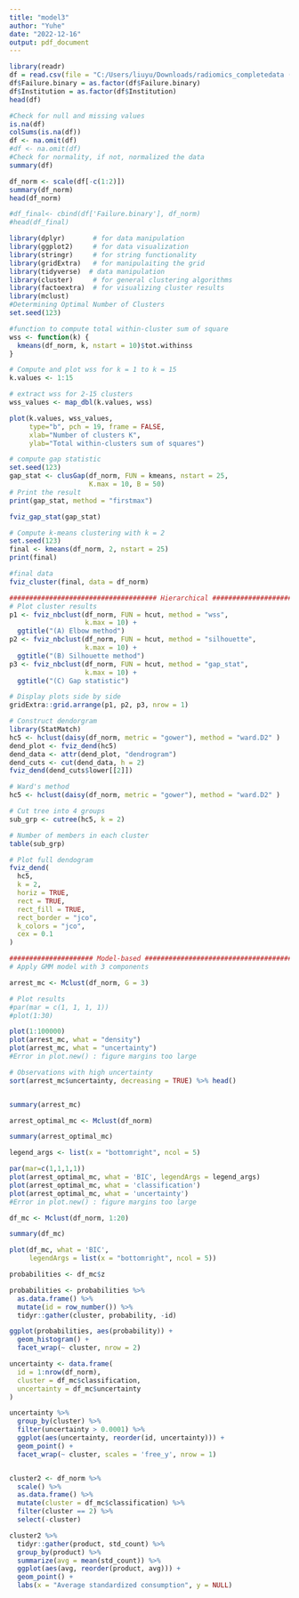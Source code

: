 ---
title: "model3"
author: "Yuhe"
date: "2022-12-16"
output: pdf_document
---

```{r}
library(readr)
df = read.csv(file = "C:/Users/liuyu/Downloads/radiomics_completedata (2).csv")
df$Failure.binary = as.factor(df$Failure.binary)
df$Institution = as.factor(df$Institution)
head(df)

#Check for null and missing values 
is.na(df)
colSums(is.na(df))
df <- na.omit(df)
#df <- na.omit(df)
#Check for normality, if not, normalized the data 
summary(df)

df_norm <- scale(df[-c(1:2)])
summary(df_norm)
head(df_norm)

#df_final<- cbind(df['Failure.binary'], df_norm)
#head(df_final)
```


```{r}
library(dplyr)       # for data manipulation
library(ggplot2)     # for data visualization
library(stringr)     # for string functionality
library(gridExtra)   # for manipulaiting the grid
library(tidyverse)  # data manipulation
library(cluster)     # for general clustering algorithms
library(factoextra)  # for visualizing cluster results
library(mclust)
#Determining Optimal Number of Clusters
set.seed(123)

#function to compute total within-cluster sum of square 
wss <- function(k) {
  kmeans(df_norm, k, nstart = 10)$tot.withinss
}

# Compute and plot wss for k = 1 to k = 15
k.values <- 1:15

# extract wss for 2-15 clusters
wss_values <- map_dbl(k.values, wss)

plot(k.values, wss_values,
     type="b", pch = 19, frame = FALSE, 
     xlab="Number of clusters K",
     ylab="Total within-clusters sum of squares")

# compute gap statistic
set.seed(123)
gap_stat <- clusGap(df_norm, FUN = kmeans, nstart = 25,
                    K.max = 10, B = 50)
# Print the result
print(gap_stat, method = "firstmax")

fviz_gap_stat(gap_stat)

# Compute k-means clustering with k = 2
set.seed(123)
final <- kmeans(df_norm, 2, nstart = 25)
print(final)

#final data
fviz_cluster(final, data = df_norm)
```

```{r}

##################################### Hierarchical ###########################
# Plot cluster results
p1 <- fviz_nbclust(df_norm, FUN = hcut, method = "wss", 
                   k.max = 10) +
  ggtitle("(A) Elbow method")
p2 <- fviz_nbclust(df_norm, FUN = hcut, method = "silhouette", 
                   k.max = 10) +
  ggtitle("(B) Silhouette method")
p3 <- fviz_nbclust(df_norm, FUN = hcut, method = "gap_stat", 
                   k.max = 10) +
  ggtitle("(C) Gap statistic")

# Display plots side by side
gridExtra::grid.arrange(p1, p2, p3, nrow = 1)
```
  
```{r}
# Construct dendorgram
library(StatMatch)
hc5 <- hclust(daisy(df_norm, metric = "gower"), method = "ward.D2" )
dend_plot <- fviz_dend(hc5)
dend_data <- attr(dend_plot, "dendrogram")
dend_cuts <- cut(dend_data, h = 2)
fviz_dend(dend_cuts$lower[[2]])

# Ward's method
hc5 <- hclust(daisy(df_norm, metric = "gower"), method = "ward.D2" )

# Cut tree into 4 groups
sub_grp <- cutree(hc5, k = 2)

# Number of members in each cluster
table(sub_grp)

# Plot full dendogram
fviz_dend(
  hc5,
  k = 2,
  horiz = TRUE,
  rect = TRUE,
  rect_fill = TRUE,
  rect_border = "jco",
  k_colors = "jco",
  cex = 0.1
)
```

```{r}
##################### Model-based ############################################
# Apply GMM model with 3 components

arrest_mc <- Mclust(df_norm, G = 3)

# Plot results
#par(mar = c(1, 1, 1, 1))
#plot(1:30)
```

```{r eval=FALSE}
plot(1:100000) 
plot(arrest_mc, what = "density")
plot(arrest_mc, what = "uncertainty")
#Error in plot.new() : figure margins too large
```

```{r}
# Observations with high uncertainty
sort(arrest_mc$uncertainty, decreasing = TRUE) %>% head()


summary(arrest_mc)

arrest_optimal_mc <- Mclust(df_norm)

summary(arrest_optimal_mc)

legend_args <- list(x = "bottomright", ncol = 5)
```

```{r eval=FALSE}
par(mar=c(1,1,1,1))
plot(arrest_optimal_mc, what = 'BIC', legendArgs = legend_args)
plot(arrest_optimal_mc, what = 'classification')
plot(arrest_optimal_mc, what = 'uncertainty')
#Error in plot.new() : figure margins too large
```

```{r}
df_mc <- Mclust(df_norm, 1:20)

summary(df_mc)

plot(df_mc, what = 'BIC', 
     legendArgs = list(x = "bottomright", ncol = 5))

probabilities <- df_mc$z 

probabilities <- probabilities %>%
  as.data.frame() %>%
  mutate(id = row_number()) %>%
  tidyr::gather(cluster, probability, -id)

ggplot(probabilities, aes(probability)) +
  geom_histogram() +
  facet_wrap(~ cluster, nrow = 2)

uncertainty <- data.frame(
  id = 1:nrow(df_norm),
  cluster = df_mc$classification,
  uncertainty = df_mc$uncertainty
)

uncertainty %>%
  group_by(cluster) %>%
  filter(uncertainty > 0.0001) %>%
  ggplot(aes(uncertainty, reorder(id, uncertainty))) +
  geom_point() +
  facet_wrap(~ cluster, scales = 'free_y', nrow = 1)


cluster2 <- df_norm %>%
  scale() %>%
  as.data.frame() %>%
  mutate(cluster = df_mc$classification) %>%
  filter(cluster == 2) %>%
  select(-cluster)

cluster2 %>%
  tidyr::gather(product, std_count) %>%
  group_by(product) %>%
  summarize(avg = mean(std_count)) %>%
  ggplot(aes(avg, reorder(product, avg))) +
  geom_point() +
  labs(x = "Average standardized consumption", y = NULL)
```